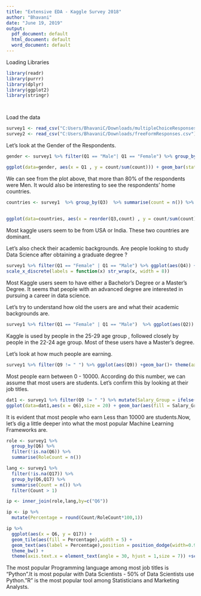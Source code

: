 ```yaml
---
title: "Extensive EDA - Kaggle Survey 2018"
author: "Bhavani"
date: "June 19, 2019"
output:
  pdf_document: default
  html_document: default
  word_document: default
---
```


Loading Libraries
```r
library(readr)
library(purrr)
library(dplyr)
library(ggplot2)
library(stringr)




```

Load the data 
```r


survey1 <- read_csv("C:Users/BhavaniC/Downloads/multipleChoiceResponses.csv")
survey2 <- read_csv("C:Users/BhavaniC/Downloads/freeFormResponses.csv")
```

Let's look at the Gender of the Respondents.

```r
gender <- survey1 %>% filter(Q1 == "Male"| Q1 == "Female") %>% group_by(Q1) %>% summarise(count = n())

ggplot(data=gender, aes(x = Q1 , y = count/sum(count))) + geom_bar(stat = "identity") + xlab("Gender") +ylab("Respondents") + scale_y_continuous(labels = scales::percent)
```

We can see from the plot above, that more than 80% of the respondents were Men. It would also be interesting to see the respondents' home countries.

```r
countries <- survey1  %>% group_by(Q3)  %>% summarise(count = n()) %>% arrange(desc(count)) %>% top_n(10)
  
  
ggplot(data=countries, aes(x = reorder(Q3,count) , y = count/sum(count))) + geom_bar(stat = "identity") + xlab("Gender") +ylab("Respondents")  + coord_flip() + scale_y_continuous( labels = scales::percent) 
```

Most kaggle users seem to be from USA or India. These two countries are dominant. 

Let's also check their academic backgrounds. Are people looking to study Data Science after obtaining a graduate degree ?



```r
survey1 %>% filter(Q1 == "Female" | Q1 == "Male") %>% ggplot(aes(Q4)) +geom_bar(aes(fill = Q1)) + theme(axis.text.x = element_text(angle = 15,hjust = 0.5, size =7)) +theme(legend.position="none")+xlab("Academic qualification ")+
scale_x_discrete(labels = function(x) str_wrap(x, width = 8))
```
Most Kaggle users seem to have either a Bachelor's Degree or a Master's Degree. It seems that people with an advanced degree are interested in  pursuing a career in data science. 

Let's try to understand how old the users are and what their academic backgrounds are.

```r
survey1 %>% filter(Q1 == "Female" | Q1 == "Male")  %>% ggplot(aes(Q2)) + geom_bar(aes(fill = Q4)) +xlab("Age Group") + coord_flip() 
```

Kaggle is used by people in the 25-29 age group , followed closely by people in the 22-24 age group. Most of these users have a Master's degree.


Let's look at how much people are earning. 

```r
survey1 %>% filter(Q9 != " ") %>% ggplot(aes(Q9)) +geom_bar()+ theme(axis.text.x = element_text(angle = 20,hjust = 0.5,size = 6)) +xlab("Salary") + coord_flip()
```
Most people earn between 0 - 10000. According do this number, we can assume that most users are students. Let's confirm this by looking at their job titles. 


```r
dat1 <- survey1 %>% filter(Q9 != " ") %>% mutate(Salary_Group = ifelse(Q9 == "0-10,000","Less than 10000","Greater than 10000"))
ggplot(data=dat1,aes(x = Q6),size = 20) + geom_bar(aes(fill = Salary_Group)) +theme(axis.text.x = element_text(angle = 20,size = 5,hjust = 0.5)) + scale_x_discrete(labels = function(x) str_wrap(x, width = 8))
```
It is evident that most people who earn Less than 10000 are students.Now, let's dig a little deeper into what the most popular Machine Learning Frameworks are.
```r
role <- survey1 %>%
  group_by(Q6) %>%
  filter(!is.na(Q6)) %>%
  summarise(RoleCount = n()) 

lang <- survey1 %>%
  filter(!is.na(Q17)) %>%
  group_by(Q6,Q17) %>%
  summarise(Count = n()) %>%
  filter(Count > 1)

ip <- inner_join(role,lang,by=c("Q6"))

ip <- ip %>%
  mutate(Percentage = round(Count/RoleCount*100,1))

ip %>%
  ggplot(aes(x = Q6, y = Q17)) +
  geom_tile(aes(fill = Percentage),width = 5) + 
  geom_text(aes(label = Percentage),position = position_dodge(width=0.9),  size=2) +
  theme_bw() +
  theme(axis.text.x = element_text(angle = 30, hjust = 1,size = 7)) +scale_fill_gradientn(colors = c("white","pink","orange","purple")) + xlab(" ") +ylab(" ") 
```

The most popular Programming language among most job titles is "Python".It is most popular with Data Scientists - 50% of Data Scientists use Python."R" is the most popular tool among Statisticians and Marketing Analysts.



